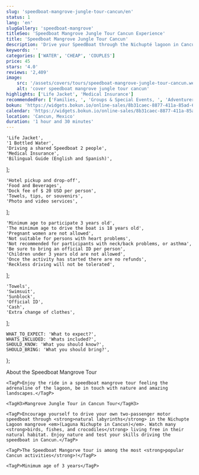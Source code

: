 ```yaml
---
slug: 'speedboat-mangrove-jungle-tour-cancun/en'
status: 1
lang: 'en'
slugGallery: 'speedboat-mangrove'
titleSeo: 'Speedboat Mangrove Jungle Tour Cancun Experience'
title: 'Speedboat Mangrove Jungle Tour Cancun'
description: 'Drive your SpeedBoat through the Nichupté lagoon in Cancun and its beautiful mangrove, and connect with nature on this exciting tour.'
keywords: ''
categories: ['WATER', 'CHEAP', 'COUPLES']
price: 45
stars: '4.0'
reviews: '2,409'
image:
    src: '/assets/covers/tours/speedboat-mangrove-jungle-tour-cancun.webp'
    alt: 'cover speedboat mangrove jungle tour cancun'
highlights: ['Life Jacket', 'Medical Insurance']
recommendedFor: ['Families, ', 'Groups & Special Events, ', 'Adventurers']
bokun: 'https://widgets.bokun.io/online-sales/8b31caec-8877-411a-85ad-682828170619/experience/802329?partialView=1'
calendar: 'https://widgets.bokun.io/online-sales/8b31caec-8877-411a-85ad-682828170619/experience-calendar/802329'
location: 'Cancun, Mexico'
duration: '1 hour and 30 minutes'
---
```



    'Life Jacket',
    '1 Bottled Water',
    'Driving a shared Speedboat 2 people',
    'Medical Insurance',
    'Bilingual Guide (English and Spanish)',
];

    'Hotel pickup and drop-off',
    'Food and Beverages',
    'Dock fee of $ 20 USD per person',
    'Towels, tips, or souvenirs',
    'Photo and video services',
];

    'Minimum age to participate 3 years old',
    'The minimum age to drive the boat is 18 years old',
    'Pregnant women are not allowed',
    'Not suitable for persons with heart problems',
    'Not recommended for participants with neck/back problems, or asthma',
    'Be sure to bring an official ID per person',
    'Children under 3 years old are not allowed',
    'Once the activity has started there are no refunds',
    'Reckless driving will not be tolerated',
];

    'Towels',
    'Swimsuit',
    'Sunblock',
    'Official ID',
    'Cash',
    'Extra change of clothes',
];

    WHAT_TO_EXPECT: 'What to expect?',
    WHATS_INCLUDED: 'Whats included?',
    SHOULD_KNOW: 'What you should know?',
    SHOULD_BRING: 'What you should bring?',
};

<Accordion client:visible title={titles.WHAT_TO_EXPECT} idHash="whatToExpect">
    <TagH2>About the Speedboat Mangrove Tour</TagH2>

    <TagP>Enjoy the ride in a speedboat mangrove tour feeling the adrenaline of the lagoon, be in touch with nature and amazing landscapes.</TagP>

    <TagH3>Mangrove Jungle Tour in Cancun Tour</TagH3>

    <TagP>Encourage yourself to drive your own two-passenger motor speedboat through <strong>natural labyrinths</strong> in the Nichupte Lagoon mangrove <em>(Laguna Nichupte in Cancun)</em>. Watch many <strong>birds, fishes, and crocodiles</strong> living free in their natural habitat. Enjoy nature and test your skills driving the speedboat in Cancun.</TagP>

    <TagP>The Speedboat Mangorve tour is among the most <strong>popular Cancun activities</strong>!</TagP>

    <TagP>Minimum age of 3 years</TagP>
</Accordion>

<Accordion client:visible title={titles.WHATS_INCLUDED} idHash="whatsIncluded">
    <Inclusions includes={includes} notIncludes={notIncludes} />
</Accordion>

<Accordion client:visible title={titles.SHOULD_KNOW} idHash="whatYouShouldKnow">
    <ShouldKnow shouldKnow={shouldKnow} />
</Accordion>

<Accordion client:visible title={titles.SHOULD_BRING} idHash="whatYouShouldBring">
    <ShouldBring shouldBring={shouldBring} />
</Accordion>